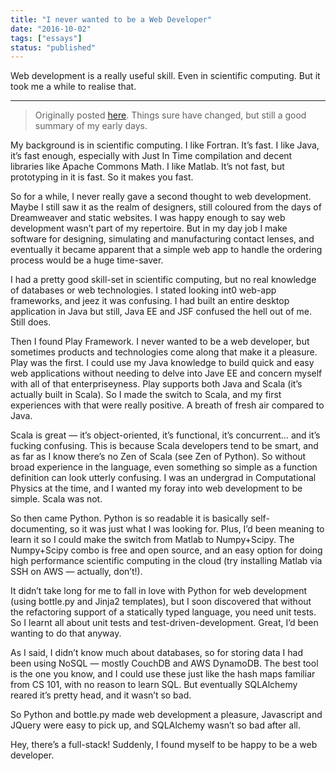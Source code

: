 ```yaml
---
title: "I never wanted to be a Web Developer"
date: "2016-10-02"
tags: ["essays"]
status: "published"
---
```


Web development is a really useful skill. Even in scientific computing. But it took me a while to realise that.



---

> Originally posted [here](https://medium.com/packt-hub/i-never-wanted-to-be-a-web-developer-cfbf68cc671c). Things sure have changed, but still a good summary of my early days.

My background is in scientific computing.
I like Fortran.
It’s fast.
I like Java, it’s fast enough, especially with Just In Time compilation and decent libraries like Apache Commons Math.
I like Matlab.
It’s not fast, but prototyping in it is fast. So it makes you fast.

So for a while, I never really gave a second thought to web development.
Maybe I still saw it as the realm of designers, still coloured from the days of Dreamweaver and static websites.
I was happy enough to say web development wasn’t part of my repertoire.
But in my day job I make software for designing, simulating and manufacturing contact lenses, and eventually it became apparent that a simple web app to handle the ordering process would be a huge time-saver.

I had a pretty good skill-set in scientific computing, but no real knowledge of databases or web technologies.
I stated looking int0 web-app frameworks, and jeez it was confusing.
I had built an entire desktop application in Java but still, Java EE and JSF confused the hell out of me.
Still does.

Then I found Play Framework.
I never wanted to be a web developer, but sometimes products and technologies come along that make it a pleasure.
Play was the first.
I could use my Java knowledge to build quick and easy web applications without needing to delve into Jave EE and concern myself with all of that enterpriseyness.
Play supports both Java and Scala (it’s actually built in Scala).
So I made the switch to Scala, and my first experiences with that were really positive.
A breath of fresh air compared to Java.

Scala is great — it’s object-oriented, it’s functional, it’s concurrent… and it’s fucking confusing.
This is because Scala developers tend to be smart, and as far as I know there’s no Zen of Scala (see Zen of Python).
So without broad experience in the language, even something so simple as a function definition can look utterly confusing.
I was an undergrad in Computational Physics at the time, and I wanted my foray into web development to be simple. Scala was not.

So then came Python. Python is so readable it is basically self-documenting, so it was just what I was looking for. Plus, I’d been meaning to learn it so I could make the switch from Matlab to Numpy+Scipy. The Numpy+Scipy combo is free and open source, and an easy option for doing high performance scientific computing in the cloud (try installing Matlab via SSH on AWS — actually, don’t!).

It didn’t take long for me to fall in love with Python for web development (using bottle.py and Jinja2 templates), but I soon discovered that without the refactoring support of a statically typed language, you need unit tests. So I learnt all about unit tests and test-driven-development. Great, I’d been wanting to do that anyway.

As I said, I didn’t know much about databases, so for storing data I had been using NoSQL — mostly CouchDB and AWS DynamoDB. The best tool is the one you know, and I could use these just like the hash maps familiar from CS 101, with no reason to learn SQL. But eventually SQLAlchemy reared it’s pretty head, and it wasn’t so bad.

So Python and bottle.py made web development a pleasure, Javascript and JQuery were easy to pick up, and SQLAlchemy wasn’t so bad after all.

Hey, there’s a full-stack! Suddenly, I found myself to be happy to be a web developer.

